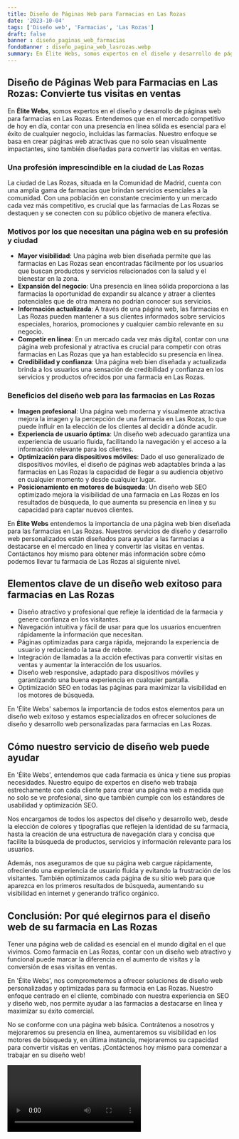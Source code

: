 ```yaml
---
title: Diseño de Páginas Web para Farmacias en Las Rozas
date: '2023-10-04'
tags: ['Diseño web', 'Farmacias', 'Las Rozas']
draft: false
banner : diseño_paginas_web_farmacias
fondoBanner : diseño_pagina_web_lasrozas.webp
summary: En Élite Webs, somos expertos en el diseño y desarrollo de páginas web para farmacias en Las Rozas. Entendemos que en el mercado competitivo de hoy en día, contar con una presencia en línea sólida es esencial para el éxito de cualquier negocio, incluidas las farmacias. Nuestro enfoque se basa en crear páginas web atractivas que no solo sean visualmente impactantes, sino también diseñadas para convertir las visitas en ventas.
---
```


## Diseño de Páginas Web para Farmacias en Las Rozas: Convierte tus visitas en ventas

En **Élite Webs**, somos expertos en el diseño y desarrollo de páginas web para farmacias en Las Rozas. Entendemos que en el mercado competitivo de hoy en día, contar con una presencia en línea sólida es esencial para el éxito de cualquier negocio, incluidas las farmacias. Nuestro enfoque se basa en crear páginas web atractivas que no solo sean visualmente impactantes, sino también diseñadas para convertir las visitas en ventas.

### Una profesión imprescindible en la ciudad de Las Rozas

La ciudad de Las Rozas, situada en la Comunidad de Madrid, cuenta con una amplia gama de farmacias que brindan servicios esenciales a la comunidad. Con una población en constante crecimiento y un mercado cada vez más competitivo, es crucial que las farmacias de Las Rozas se destaquen y se conecten con su público objetivo de manera efectiva.

### Motivos por los que necesitan una página web en su profesión y ciudad

- **Mayor visibilidad**: Una página web bien diseñada permite que las farmacias en Las Rozas sean encontradas fácilmente por los usuarios que buscan productos y servicios relacionados con la salud y el bienestar en la zona.
- **Expansión del negocio**: Una presencia en línea sólida proporciona a las farmacias la oportunidad de expandir su alcance y atraer a clientes potenciales que de otra manera no podrían conocer sus servicios.
- **Información actualizada**: A través de una página web, las farmacias en Las Rozas pueden mantener a sus clientes informados sobre servicios especiales, horarios, promociones y cualquier cambio relevante en su negocio.
- **Competir en línea**: En un mercado cada vez más digital, contar con una página web profesional y atractiva es crucial para competir con otras farmacias en Las Rozas que ya han establecido su presencia en línea.
- **Credibilidad y confianza**: Una página web bien diseñada y actualizada brinda a los usuarios una sensación de credibilidad y confianza en los servicios y productos ofrecidos por una farmacia en Las Rozas.

### Beneficios del diseño web para las farmacias en Las Rozas

- **Imagen profesional**: Una página web moderna y visualmente atractiva mejora la imagen y la percepción de una farmacia en Las Rozas, lo que puede influir en la elección de los clientes al decidir a dónde acudir.
- **Experiencia de usuario óptima**: Un diseño web adecuado garantiza una experiencia de usuario fluida, facilitando la navegación y el acceso a la información relevante para los clientes.
- **Optimización para dispositivos móviles**: Dado el uso generalizado de dispositivos móviles, el diseño de páginas web adaptables brinda a las farmacias en Las Rozas la capacidad de llegar a su audiencia objetivo en cualquier momento y desde cualquier lugar.
- **Posicionamiento en motores de búsqueda**: Un diseño web SEO optimizado mejora la visibilidad de una farmacia en Las Rozas en los resultados de búsqueda, lo que aumenta su presencia en línea y su capacidad para captar nuevos clientes.

En **Élite Webs** entendemos la importancia de una página web bien diseñada para las farmacias en Las Rozas. Nuestros servicios de diseño y desarrollo web personalizados están diseñados para ayudar a las farmacias a destacarse en el mercado en línea y convertir las visitas en ventas. Contáctanos hoy mismo para obtener más información sobre cómo podemos llevar tu farmacia de Las Rozas al siguiente nivel.

<GifSeo />

<Cta />

## Elementos clave de un diseño web exitoso para farmacias en Las Rozas

- Diseño atractivo y profesional que refleje la identidad de la farmacia y genere confianza en los visitantes.
- Navegación intuitiva y fácil de usar para que los usuarios encuentren rápidamente la información que necesitan.
- Páginas optimizadas para carga rápida, mejorando la experiencia de usuario y reduciendo la tasa de rebote.
- Integración de llamadas a la acción efectivas para convertir visitas en ventas y aumentar la interacción de los usuarios.
- Diseño web responsive, adaptado para dispositivos móviles y garantizando una buena experiencia en cualquier pantalla.
- Optimización SEO en todas las páginas para maximizar la visibilidad en los motores de búsqueda.

En 'Élite Webs' sabemos la importancia de todos estos elementos para un diseño web exitoso y estamos especializados en ofrecer soluciones de diseño y desarrollo web personalizadas para farmacias en Las Rozas.

## Cómo nuestro servicio de diseño web puede ayudar

En 'Élite Webs', entendemos que cada farmacia es única y tiene sus propias necesidades. Nuestro equipo de expertos en diseño web trabaja estrechamente con cada cliente para crear una página web a medida que no solo se ve profesional, sino que también cumple con los estándares de usabilidad y optimización SEO.

Nos encargamos de todos los aspectos del diseño y desarrollo web, desde la elección de colores y tipografías que reflejen la identidad de su farmacia, hasta la creación de una estructura de navegación clara y concisa que facilite la búsqueda de productos, servicios y información relevante para los usuarios.

Además, nos aseguramos de que su página web cargue rápidamente, ofreciendo una experiencia de usuario fluida y evitando la frustración de los visitantes. También optimizamos cada página de su sitio web para que aparezca en los primeros resultados de búsqueda, aumentando su visibilidad en internet y generando tráfico orgánico.

## Conclusión: Por qué elegirnos para el diseño web de su farmacia en Las Rozas

Tener una página web de calidad es esencial en el mundo digital en el que vivimos. Como farmacia en Las Rozas, contar con un diseño web atractivo y funcional puede marcar la diferencia en el aumento de visitas y la conversión de esas visitas en ventas.

En 'Élite Webs', nos comprometemos a ofrecer soluciones de diseño web personalizadas y optimizadas para su farmacia en Las Rozas. Nuestro enfoque centrado en el cliente, combinado con nuestra experiencia en SEO y diseño web, nos permite ayudar a las farmacias a destacarse en línea y maximizar su éxito comercial.

No se conforme con una página web básica. Contrátenos a nosotros y mejoraremos su presencia en línea, aumentaremos su visibilidad en los motores de búsqueda y, en última instancia, mejoraremos su capacidad para convertir visitas en ventas. ¡Contáctenos hoy mismo para comenzar a trabajar en su diseño web!

<Video />

<CtaBot job='Farmacias' city='Las Rozas'/>

<Gmaps query='Las Rozas+españa+maps' />